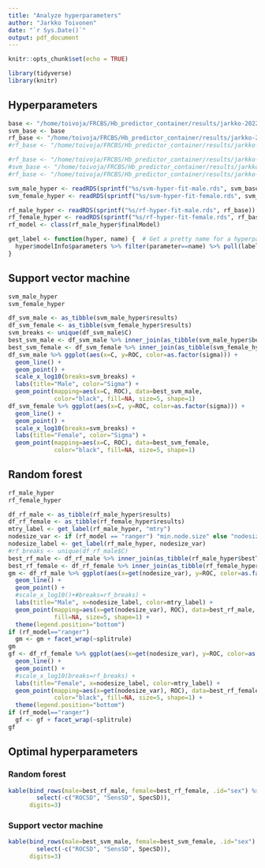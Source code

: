 ```yaml
---
title: "Analyze hyperparameters"
author: "Jarkko Toivonen"
date: "`r Sys.Date()`"
output: pdf_document
---
```


```r
knitr::opts_chunk$set(echo = TRUE)

library(tidyverse)
library(knitr)
```

## Hyperparameters


```r
base <- "/home/toivoja/FRCBS/Hb_predictor_container/results/jarkko-2022-01-29-svm-rf-10k-hyper/tmp"
svm_base <- base
rf_base <- "/home/toivoja/FRCBS/Hb_predictor_container/results/jarkko-2022-02-04-ranger-hyper"
#rf_base <- "/home/toivoja/FRCBS/Hb_predictor_container/results/jarkko-2022-02-04-rf-hyper"

#rf_base <- "/home/toivoja/FRCBS/Hb_predictor_container/results/jarkko-2022-01-31-rf-hyper-new"
#svm_base <- "/home/toivoja/FRCBS/Hb_predictor_container/results/jarkko-2022-01-09-svm-hyper"
#rf_base <- "/home/toivoja/FRCBS/Hb_predictor_container/results/jarkko-2021-12-18-rf-hyper"

svm_male_hyper <- readRDS(sprintf("%s/svm-hyper-fit-male.rds", svm_base))
svm_female_hyper <- readRDS(sprintf("%s/svm-hyper-fit-female.rds", svm_base))

rf_male_hyper <- readRDS(sprintf("%s/rf-hyper-fit-male.rds", rf_base))
rf_female_hyper <- readRDS(sprintf("%s/rf-hyper-fit-female.rds", rf_base))
rf_model <- class(rf_male_hyper$finalModel)
```

```r
get_label <- function(hyper, name) {  # Get a pretty name for a hyperparameter
  hyper$modelInfo$parameters %>% filter(parameter==name) %>% pull(label)
}
```

## Support vector machine

```r
svm_male_hyper
svm_female_hyper
```

```r
df_svm_male <- as_tibble(svm_male_hyper$results)
df_svm_female <- as_tibble(svm_female_hyper$results)
svm_breaks <- unique(df_svm_male$C)
best_svm_male <- df_svm_male %>% inner_join(as_tibble(svm_male_hyper$bestTune))
best_svm_female <- df_svm_female %>% inner_join(as_tibble(svm_female_hyper$bestTune))
df_svm_male %>% ggplot(aes(x=C, y=ROC, color=as.factor(sigma))) + 
  geom_line() + 
  geom_point() + 
  scale_x_log10(breaks=svm_breaks) + 
  labs(title="Male", color="Sigma") + 
  geom_point(mapping=aes(x=C, ROC), data=best_svm_male, 
             color="black", fill=NA, size=5, shape=1)
df_svm_female %>% ggplot(aes(x=C, y=ROC, color=as.factor(sigma))) + 
  geom_line() + 
  geom_point() + 
  scale_x_log10(breaks=svm_breaks) + 
  labs(title="Female", color="Sigma") +
  geom_point(mapping=aes(x=C, ROC), data=best_svm_female, 
             color="black", fill=NA, size=5, shape=1)
```

## Random forest

```r
rf_male_hyper
rf_female_hyper
```

```r
df_rf_male <- as_tibble(rf_male_hyper$results)
df_rf_female <- as_tibble(rf_female_hyper$results)
mtry_label <- get_label(rf_male_hyper, "mtry")
nodesize_var <- if (rf_model == "ranger") "min.node.size" else "nodesize"
nodesize_label <- get_label(rf_male_hyper, nodesize_var)
#rf_breaks <- unique(df_rf_male$C)
best_rf_male <- df_rf_male %>% inner_join(as_tibble(rf_male_hyper$bestTune))
best_rf_female <- df_rf_female %>% inner_join(as_tibble(rf_female_hyper$bestTune))
gm <- df_rf_male %>% ggplot(aes(x=get(nodesize_var), y=ROC, color=as.factor(mtry))) + 
  geom_line() + 
  geom_point() + 
  #scale_x_log10()+#breaks=rf_breaks) + 
  labs(title="Male", x=nodesize_label, color=mtry_label) + 
  geom_point(mapping=aes(x=get(nodesize_var), ROC), data=best_rf_male, color="black", 
             fill=NA, size=5, shape=1) +
  theme(legend.position="bottom")
if (rf_model=="ranger")
  gm <- gm + facet_wrap(~splitrule)
gm
gf <- df_rf_female %>% ggplot(aes(x=get(nodesize_var), y=ROC, color=as.factor(mtry))) + 
  geom_line() + 
  geom_point() + 
  #scale_x_log10(breaks=rf_breaks) + 
  labs(title="Female", x=nodesize_label, color=mtry_label) +
  geom_point(mapping=aes(x=get(nodesize_var), ROC), data=best_rf_female, 
             color="black", fill=NA, size=5, shape=1) +
  theme(legend.position="bottom")
if (rf_model=="ranger")
  gf <- gf + facet_wrap(~splitrule)
gf
```

## Optimal hyperparameters

### Random forest

```r
kable(bind_rows(male=best_rf_male, female=best_rf_female, .id="sex") %>% 
        select(-c("ROCSD", "SensSD", SpecSD)), 
      digits=3)
```

### Support vector machine

```r
kable(bind_rows(male=best_svm_male, female=best_svm_female, .id="sex") %>% 
        select(-c("ROCSD", "SensSD", SpecSD)), 
      digits=3)
```


